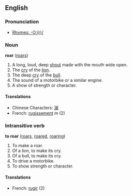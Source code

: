 ==English==

===Pronunciation===
*[[Rhymes:English:-O:(r)/|Rhymes: -O:(r)/]]

===Noun===
'''roar''' ([[roars]])

#A long, loud, deep [[shout]] made with the mouth wide open.
#The [[cry]] of the [[lion]].
#The deep [[cry]] of the [[bull]].
#The sound of a motorbike or a similar engine.
#A show of strength or character.

====Translations====
*Chinese Characters: [[漰]]
*French: [[rugissement]] ''m'' (2)

===Intransitive verb===
'''to roar''' ([[roars]], [[roared]], [[roaring]])

#To make a roar.
#Of a lion, to make its cry.
#Of a bull, to make its cry.
#To drive a motorbike.
#To show strength or character.

====Translations====
*French: [[rugir]] (2)
{{msg:-ore}}